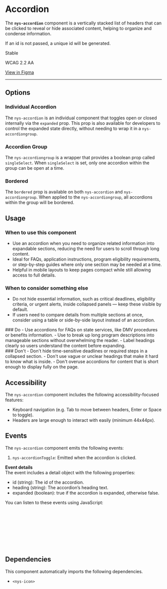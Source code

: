 
<Meta of={NysAccordionStories} title="Components/Accordion/Documentation" />

# Accordion

The **`nys-accordion`** component is a vertically stacked list of headers that can be clicked to reveal or hide associated content, helping to organize and condense information.

If an id is not passed, a unique id will be generated.

<p className="pill pill--stable">Stable</p>

<p className="pill pill--wcag">WCAG 2.2 AA</p>

<p className="pill pill--uikit">
	<a href="https://www.figma.com/design/TODO/add/url" target="_blank">View in Figma</a>
</p>

---

<Canvas of={NysAccordionStories.Basic} />

<Controls />

## Options

### Individual Accordion
The `nys-accordion` is an individual component that toggles open or closed internally via the `expanded` prop.
This prop is also available for developers to control the expanded state directly, without needing to wrap it in a `nys-accordiongroup`.
<Canvas of={NysAccordionStories.IndividualAccordion} />

### Accordion Group
The `nys-accordiongroup` is a wrapper that provides a boolean prop called `singleSelect`.
When `singleSelect` is set, only one accordion within the group can be open at a time.
<Canvas of={NysAccordionStories.AccordionGroup} />


### Bordered
The `bordered` prop is available on both `nys-accordion` and `nys-accordiongroup`.
When applied to the `nys-accordiongroup`, all accordions within the group will be bordered.
<Canvas of={NysAccordionStories.Bordered} />

## Usage

### When to use this component
- Use an accordion when you need to organize related information into expandable sections, reducing the need for users to scroll through long content.
- Ideal for FAQs, application instructions, program eligibility requirements, or step-by-step guides where only one section may be needed at a time.
- Helpful in mobile layouts to keep pages compact while still allowing access to full details.

### When to consider something else
- Do not hide essential information, such as critical deadlines, eligibility criteria, or urgent alerts, inside collapsed panels — keep these visible by default.
- If users need to compare details from multiple sections at once, consider using a table or side-by-side layout instead of an accordion.

<div className="nys-grid-row nys-grid-gap-lg">
  <div className="nys-mobile-lg:nys-grid-col">
    <div className="usage-card usage-card--do">
      ### <nys-icon name="check_circle" color="var(--nys-color-success)" /> Do
      - Use accordions for FAQs on state services, like DMV procedures or benefits information.
      - Use to break up long program descriptions into manageable sections without overwhelming the reader.
      - Label headings clearly so users understand the content before expanding.
    </div>
  </div>
  <div className="nys-mobile-lg:nys-grid-col">
    <div className="usage-card usage-card--dont">
      ### <nys-icon name="error" color="var(--nys-color-danger)" /> Don't
      - Don't hide time-sensitive deadlines or required steps in a collapsed section.
      - Don't use vague or unclear headings that make it hard to know what is inside.
      - Don't overuse accordions for content that is short enough to display fully on the page.
    </div>
  </div>
</div>

## Accessibility

The `nys-accordion` component includes the following accessibility-focused features:

- Keyboard navigation (e.g. Tab to move between headers, Enter or Space to toggle).
- Headers are large enough to interact with easily (minimum 44x44px).


## Events

The `nys-accordion` component emits the following events:

1. `nys-accordionToggle`: Emitted when the accordion is clicked.

**Event details** \
The event includes a detail object with the following properties:
- id (string): The id of the accordion.
- heading (string): The accordion’s heading text.
- expanded (boolean): true if the accordion is expanded, otherwise false.

You can listen to these events using JavaScript:

```js
// Select the accordion component
const accordion = document.querySelector("nys-accordion");

// Listen for the '"nys-accordionToggle' event
accordion.addEventListener("nys-accordionToggle", () => {
	console.log("Accordion toggled");
	console.log("Accordion details:", event.detail);
});
``` 

## Dependencies

This component automatically imports the following dependencies.

- `<nys-icon>`
